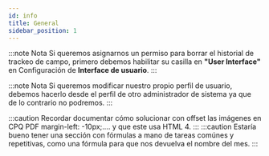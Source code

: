 ```yaml
---
id: info
title: General 
sidebar_position: 1
---
```


:::note Nota
Si queremos asignarnos un permiso para borrar el historial de trackeo de campo, primero debemos habilitar su casilla en **"User Interface"**
en Configuración de **Interface de usuario**.
:::


:::note Nota
Si queremos modificar nuestro propio perfil de usuario, debemos hacerlo desde el perfil de otro administrador de sistema ya que de lo contrario no podremos.
:::

:::caution
Recordar documentar cómo solucionar con offset las imágenes en CPQ PDF margin-left: -10px;.... y que este usa HTML 4.
:::
:::caution
Estaría bueno tener una sección con fórmulas a mano de tareas comúnes y repetitivas, como una fórmula para que nos devuelva el nombre del mes.
:::


